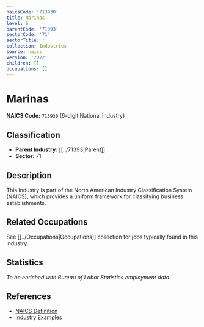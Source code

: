 ```yaml
---
naicsCode: '713930'
title: Marinas
level: 6
parentCode: '71393'
sectorCode: '71'
sectorTitle: ''
collection: Industries
source: naics
version: '2022'
children: []
occupations: []
---
```

# Marinas

**NAICS Code:** `713930` (6-digit National Industry)

## Classification

- **Parent Industry:** [[../71393|Parent]]
- **Sector:** 71

## Description

This industry is part of the North American Industry Classification System (NAICS), which provides a uniform framework for classifying business establishments.

## Related Occupations

See [[../Occupations|Occupations]] collection for jobs typically found in this industry.

## Statistics

*To be enriched with Bureau of Labor Statistics employment data*

## References

- [NAICS Definition](https://www.census.gov/naics/)
- [Industry Examples](https://www.census.gov/naics/2022NAICS/)
